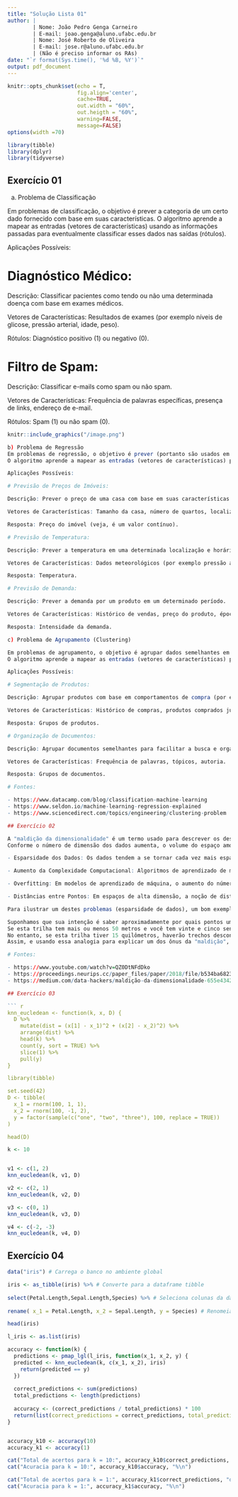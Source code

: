```yaml
---
title: "Solução Lista 01"
author: |
        | Nome: João Pedro Genga Carneiro
        | E-mail: joao.genga@aluno.ufabc.edu.br
        | Nome: José Roberto de Oliveira
        | E-mail: jose.r@aluno.ufabc.edu.br
        | (Não é preciso informar os RAs)
date: "`r format(Sys.time(), '%d %B, %Y')`"
output: pdf_document
---
```


```r
knitr::opts_chunk$set(echo = T,
                      fig.align='center',
                      cache=TRUE,
                      out.width = "60%",
                      out.heigth = "60%",
                      warning=FALSE,
                      message=FALSE)
options(width =70)

library(tibble)
library(dplyr)
library(tidyverse)
```

## Exercício 01


a) Problema de Classificação

Em problemas de classificação, o objetivo é prever a categoria de um certo dado fornecido com base em suas características. 
O algoritmo aprende a mapear as entradas (vetores de características) usando as informações passadas para eventualmente classificar esses dados nas saídas (rótulos).

Aplicações Possíveis:

# Diagnóstico Médico:

Descrição: Classificar pacientes como tendo ou não uma determinada doença com base em exames médicos.

Vetores de Características: Resultados de exames (por exemplo níveis de glicose, pressão arterial, idade, peso).

Rótulos: Diagnóstico positivo (1) ou negativo (0).

# Filtro de Spam:

Descrição: Classificar e-mails como spam ou não spam.

Vetores de Características: Frequência de palavras específicas, presença de links, endereço de e-mail.

Rótulos: Spam (1) ou não spam (0).

```r
knitr::include_graphics("/image.png")

b) Problema de Regressão
Em problemas de regressão, o objetivo é prever (portanto são usados em modelos preditivos) um valor contínuo com base em variáveis das quais tal valor é dependente, ou seja, costuma ser usado para previsão de tendências.
O algoritmo aprende a mapear as entradas (vetores de características) para definir as saídas (valores contínuos). 

Aplicações Possíveis:

# Previsão de Preços de Imóveis:

Descrição: Prever o preço de uma casa com base em suas características.

Vetores de Características: Tamanho da casa, número de quartos, localização, número de vagas.

Resposta: Preço do imóvel (veja, é um valor contínuo).

# Previsão de Temperatura: 

Descrição: Prever a temperatura em uma determinada localização e horário.

Vetores de Características: Dados meteorológicos (por exemplo pressão atmosférica, umidade, velocidade do vento).

Resposta: Temperatura.

# Previsão de Demanda:

Descrição: Prever a demanda por um produto em um determinado período.

Vetores de Características: Histórico de vendas, preço do produto, época do ano, menções em redes sociais.

Resposta: Intensidade da demanda.

c) Problema de Agrupamento (Clustering)

Em problemas de agrupamento, o objetivo é agrupar dados semelhantes em clusters sem a necessidade de rótulos pré-definidos.
O algoritmo aprende a mapear as entradas (vetores de características) para identificar padrões de dados.

Aplicações Possíveis:

# Segmentação de Produtos:

Descrição: Agrupar produtos com base em comportamentos de compra (por exemplo lâmina de barbear e creme de barbear).

Vetores de Características: Histórico de compras, produtos comprados juntos, produtos no carrinho, função do produto.

Resposta: Grupos de produtos.

# Organização de Documentos:

Descrição: Agrupar documentos semelhantes para facilitar a busca e organização.

Vetores de Características: Frequência de palavras, tópicos, autoria.

Resposta: Grupos de documentos.

# Fontes:

- https://www.datacamp.com/blog/classification-machine-learning
- https://www.seldon.io/machine-learning-regression-explained
- https://www.sciencedirect.com/topics/engineering/clustering-problem

## Exercício 02

A "maldição da dimensionalidade" é um termo usado para descrever os desafios e problemas que surgem ao trabalhar com dados em espaços de alta dimensão.
Conforme o número de dimensão dos dados aumenta, o volume do espaço amostral cresce EXPONENCIALMENTE, o que pode levar a uma série de dificuldades:

- Esparsidade dos Dados: Os dados tendem a se tornar cada vez mais esparsos. Isso significa que a distância média entre os pontos aumenta, e a densidade dos dados diminui, tornando difícil identificar padrões ou relações significativas.

- Aumento da Complexidade Computacional: Algoritmos de aprendizado de máquina e técnicas de análise de dados se tornam mais caros à medida que o número de dimensões cresce. Exigindo tempos de processamento mais longos e a necessidade de mais recursos computacionais.

- Overfitting: Em modelos de aprendizado de máquina, o aumento do número de dimensões pode levar ao overfitting, onde o modelo se ajusta muito bem aos dados de treinamento, mas performa mal em dados novos e não vistos.

- Distâncias entre Pontos: Em espaços de alta dimensão, a noção de distância entre pontos pode se tornar menos útil. Todas as distâncias entre pares de pontos tendem a se tornar semelhantes, o que pode afetar negativamente algoritmos que dependem de medidas de distância, como k-vizinhos mais próximos (k-NN).

Para ilustrar um destes problemas (esparsidade de dados), um bom exemplo seria uma trilha:

Suponhamos que sua intenção é saber aproximadamente por quais pontos uma trilha passa.
Se esta trilha tem mais ou menos 50 metros e você tem vinte e cinco sensores distribuidos uniformemente relatando em que ponto estão, vai ter uma ideia boa de sua trajetória, uma vez que o espaço contiínuo máximo desconhecido vai ser de 2 metros.
No entanto, se esta trilha tiver 15 quilômetros, haverão trechos desconhecidos que se estendem por centenas de metros já que agora será uma distância de 600 metros entre cada um dos sensores.
Assim, e usando essa analogia para explicar um dos ônus da "maldição", quanto maior a trilha maior a necessidade de mais sensores para que se mantenha a precisão e cobertura deste caminho.

# Fontes: 

- https://www.youtube.com/watch?v=QZ0DtNFdDko
- https://proceedings.neurips.cc/paper_files/paper/2018/file/b534ba68236ba543ae44b22bd110a1d6-Paper.pdf
- https://medium.com/data-hackers/maldição-da-dimensionalidade-655e4342d64

## Exercício 03

``` r

knn_eucledean <- function(k, x, D) {
  D %>%
    mutate(dist = (x[1] - x_1)^2 + (x[2] - x_2)^2) %>%
    arrange(dist) %>%
    head(k) %>%
    count(y, sort = TRUE) %>%
    slice(1) %>%
    pull(y)
}

library(tibble)

set.seed(42)
D <- tibble(
  x_1 = rnorm(100, 1, 1),
  x_2 = rnorm(100, -1, 2),
  y = factor(sample(c("one", "two", "three"), 100, replace = TRUE))
)

head(D)
```
``` r
k <- 10


v1 <- c(1, 2)
knn_eucledean(k, v1, D)

v2 <- c(2, 1)
knn_eucledean(k, v2, D)

v3 <- c(0, 1)
knn_eucledean(k, v3, D)

v4 <- c(-2, -3)
knn_eucledean(k, v4, D)
```

## Exercício 04

``` r
data("iris") # Carrega o banco no ambiente global

iris <- as_tibble(iris) %>% # Converte para a dataframe tibble
  
select(Petal.Length,Sepal.Length,Species) %>% # Seleciona colunas da dataframe
  
rename( x_1 = Petal.Length, x_2 = Sepal.Length, y = Species) # Renomeia as colunas

head(iris)
```
```r
l_iris <- as.list(iris)

accuracy <- function(k) {
  predictions <- pmap_lgl(l_iris, function(x_1, x_2, y) {
  predicted <- knn_eucledean(k, c(x_1, x_2), iris)
    return(predicted == y)
  })
  
  correct_predictions <- sum(predictions)
  total_predictions <- length(predictions)
  
  accuracy <- (correct_predictions / total_predictions) * 100
  return(list(correct_predictions = correct_predictions, total_predictions = total_predictions, accuracy = accuracy))
}


accuracy_k10 <- accuracy(10)
accuracy_k1 <- accuracy(1)

cat("Total de acertos para k = 10:", accuracy_k10$correct_predictions, "de", accuracy_k10$total_predictions ,"ocorrencias \n")
cat("Acuracia para k = 10:", accuracy_k10$accuracy, "%\n")

cat("Total de acertos para k = 1:", accuracy_k1$correct_predictions, "de", accuracy_k1$total_predictions ,"ocorrencias \n")
cat("Acuracia para k = 1:", accuracy_k1$accuracy, "%\n")
```